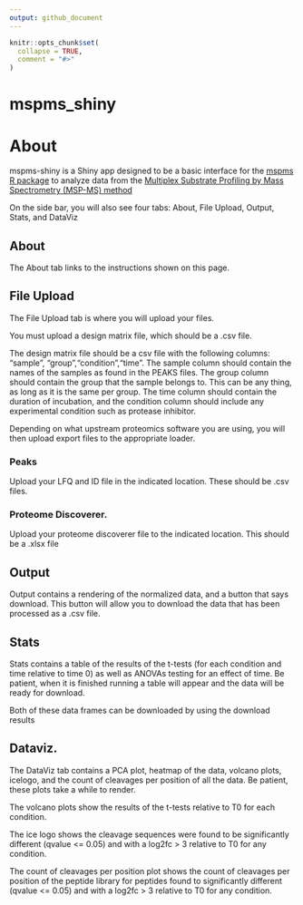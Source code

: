 ```yaml
---
output: github_document
---
```


<!-- README.md is generated from README.Rmd. Please edit that file -->

```r
knitr::opts_chunk$set(
  collapse = TRUE,
  comment = "#>"
)
```

# mspms_shiny

<!-- badges: start -->
<!-- badges: end -->

# About 

mspms-shiny is a Shiny app designed to be a basic interface for the 
[mspms R package](https://github.com/baynec2/mspms) to analyze data from the 
[Multiplex Substrate Profiling by Mass Spectrometry (MSP-MS) method](https://pubmed.ncbi.nlm.nih.gov/36948708/)

On the side bar, you will also see four tabs: About, File Upload, Output, Stats,
and DataViz  

## About  
The About tab links to the instructions shown on this page. 


## File Upload
The File Upload tab is where you will upload your files. 

You must upload a design matrix file, which should be a .csv file.   

The design matrix file should be a csv file with the following columns: 
"sample", "group","condition","time". The sample column should contain the names 
of the samples as found in the PEAKS files. The group column should contain the
group that the sample belongs to. This can be any thing, as long as it is the 
same per group. The time column should contain the duration of incubation, and 
the condition column should include any experimental condition such as 
protease inhibitor.  

Depending on what upstream proteomics software you are using, you will then 
upload export files to the appropriate loader. 

### Peaks
Upload your LFQ and ID file in the indicated location. 
These should be .csv files.  


### Proteome Discoverer. 

Upload your proteome discoverer file to the indicated location. 
This should be a .xlsx file

## Output 

Output contains a rendering of the normalized data, and a button that says 
download. This button will allow you to download the data that has been 
processed as a .csv file.  

## Stats

Stats contains a table of the results of the t-tests (for each condition 
and time relative to time 0) as well as ANOVAs testing for an effect of time.
Be patient, when it is finished running a table will appear and the data will
be ready for download.

Both of these data frames can be downloaded by using the download results

## Dataviz. 

The DataViz tab contains a PCA plot, heatmap of the data, volcano plots, 
icelogo, and the count of cleavages per position of all the data. Be patient,
these plots take a while to render.  

The volcano plots show the results of the t-tests relative to T0 for each 
condition. 

The ice logo shows the cleavage sequences were found to be significantly 
different (qvalue <= 0.05) and with a log2fc > 3 relative to T0 for 
any condition. 

The count of cleavages per position plot shows the count of cleavages per
position of the peptide library for peptides found to significantly different 
(qvalue <= 0.05) and with a log2fc > 3 relative to T0 for any condition. 